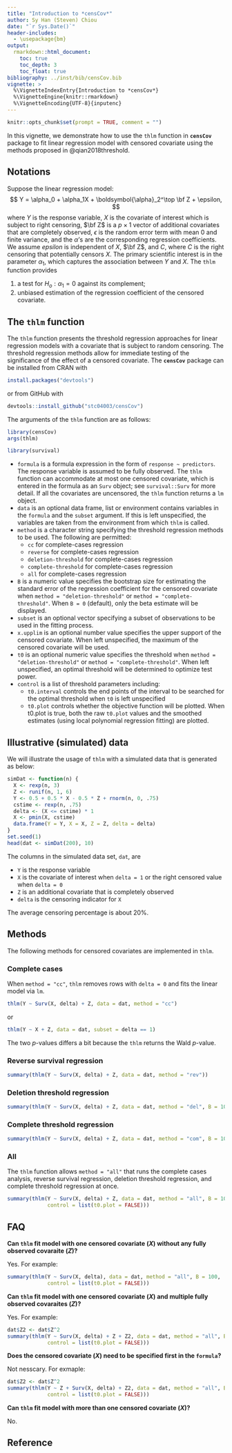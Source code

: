 ```yaml
---
title: "Introduction to *censCov*"
author: Sy Han (Steven) Chiou
date: "`r Sys.Date()`"
header-includes:
  - \usepackage{bm}
output:
  rmarkdown::html_document:
    toc: true
    toc_depth: 3
    toc_float: true
bibliography: ../inst/bib/censCov.bib
vignette: >
  %\VignetteIndexEntry{Introduction to *censCov*}
  %\VignetteEngine{knitr::rmarkdown}
  %\VignetteEncoding{UTF-8}{inputenc}
---
```


```r
knitr::opts_chunk$set(prompt = TRUE, comment = "")
```
In this vignette, we demonstrate how to use the `thlm` function in
__`censCov`__ package to fit linear regression model with censored covariate
using the methods proposed in @qian2018threshold.

## Notations
Suppose the linear regression model: 
$$ Y = \alpha_0 + \alpha_1X + \boldsymbol{\alpha}_2^\top \bf Z + \epsilon, $$
where $Y$ is the response variable, $X$ is the covariate of interest which is subject to right censoring, 
$\bf Z$ is a $p\times 1$ vector of additional covariates that are completely observed, 
$\epsilon$ is the random error term with mean 0 and finite variance, 
and the $\alpha$'s are the corresponding regression coefficients.
We assume $epsilon$ is independent of $X$, $\bf Z$, and $C$, where
$C$ is the right censoring that potentially censors $X$.
The primary scientific interest is in the parameter $\alpha_1$, 
which captures the association between $Y$ and $X$. 
The `thlm` function provides 

  1. a test for $H_o: \alpha_1 = 0$ against its complement;
  2. unbiased estimation of the regression coefficient of the censored covariate.

## The `thlm` function
The `thlm` function presents the threshold regression approaches for linear regression models with a covariate that is subject to random censoring.
The threshold regression methods allow for immediate testing of the significance of the effect of a censored covariate.
The __`censCov`__ package can be installed from CRAN with 
```R
install.packages("devtools")
```
or from GitHub with
```R
devtools::install_github("stc04003/censCov")
```
The arguments of the `thlm` function are as follows:
```R
library(censCov)
args(thlm)
```
```R
library(survival)
```
  - `formula` is a formula expression in the form of `response ~ predictors`. The response variable is assumed to be fully observed. 
  The `thlm` function can accommodate at most one censored covariate, which is entered in the formula as an `Surv` object; 
  see `survival::Surv` for more detail.
  If all the covariates are uncensored, the `thlm` function returns a `lm` object.
  - `data` is an optional data frame, list or environment contains variables in the `formula` and the `subset` argument. If this is left unspecified, the variables are taken from the environment from which `thlm` is called.
  - `method` is a character string specifying the threshold regression methods to be used. The following are permitted:
    - `cc` for complete-cases regression
    - `reverse` for complete-cases regression
    - `deletion-threshold` for complete-cases regression
    - `complete-threshold` for complete-cases regression
    - `all` for complete-cases regression
  - `B` is a numeric value specifies the bootstrap size for estimating the standard error of the regression coefficient for the
  censored covariate when `method = "deletion-threshold"` or `method = "complete-threshold"`.
  When `B = 0` (default), only the beta estimate will be displayed.
  - `subset` is an optional vector specifying a subset of observations to be used in the fitting process.
  - `x.upplim` is an optional number value specifies the upper support of the censored covariate. 
  When left unspecified, the maximum of the censored covariate will be used.
  - `t0` is an optional numeric value specifies the threshold when `method = "deletion-threshold"` or `method = "complete-threshold"`.
  When left unspecified, an optimal threshold will be determined to optimize test power.
  - `control` is a list of threshold parameters including:
    - `t0.interval` controls the end points of the interval to be searched for the optimal threshold when `t0` is left unspecified
    - `t0.plot` controls whether the objective function will be plotted. When t0.plot is true, both the raw `t0.plot` values and the smoothed estimates (using local polynomial regression fitting) are plotted.

## Illustrative (simulated) data
We will illustrate the usage of `thlm` with a simulated data that is generated as below:
```R
simDat <- function(n) {
  X <- rexp(n, 3)
  Z <- runif(n, 1, 6)
  Y <- 0.5 + 0.5 * X - 0.5 * Z + rnorm(n, 0, .75)
  cstime <- rexp(n, .75)
  delta <- (X <= cstime) * 1
  X <- pmin(X, cstime)
  data.frame(Y = Y, X = X, Z = Z, delta = delta)
}
set.seed(1)
head(dat <- simDat(200), 10)
```
The columns in the simulated data set, `dat`, are

  - `Y` is the response variable
  - `X` is the covariate of interest when `delta = 1` or the right censored value when `delta = 0`
  - `Z` is an additional covariate that is completely observed
  - `delta` is the censoring indicator for `X`

The average censoring percentage is about 20\%.

## Methods
The following methods for censored covariates are implemented in `thlm`.

### Complete cases
When `method = "cc"`, `thlm` removes rows with `delta = 0` and 
fits the linear model via `lm`.
```R
thlm(Y ~ Surv(X, delta) + Z, data = dat, method = "cc")
```
or
```R
thlm(Y ~ X + Z, data = dat, subset = delta == 1)
```
The two $p$-values differs a bit because the `thlm` returns the Wald $p$-value.

### Reverse survival regression
```R
summary(thlm(Y ~ Surv(X, delta) + Z, data = dat, method = "rev"))
```

### Deletion threshold regression
```R
summary(thlm(Y ~ Surv(X, delta) + Z, data = dat, method = "del", B = 100))
```

### Complete threshold regression
```R
summary(thlm(Y ~ Surv(X, delta) + Z, data = dat, method = "com", B = 100))
```

### All
The `thlm` function allows `method = "all"` that runs the complete cases analysis, reverse survival regression, deletion threshold regression, and complete threshold regression at once.
```R
summary(thlm(Y ~ Surv(X, delta) + Z, data = dat, method = "all", B = 100, 
             control = list(t0.plot = FALSE)))
```

## FAQ

**Can `thlm` fit model with one censored covariate ($X$) without any fully observed covaraite ($Z$)?**

Yes. For example:

```R
summary(thlm(Y ~ Surv(X, delta), data = dat, method = "all", B = 100, 
             control = list(t0.plot = FALSE)))
```

**Can `thlm` fit model with one censored covariate ($X$) and multiple fully observed covaraites ($Z$)?**

Yes. For example:

```R
dat$Z2 <- dat$Z^2
summary(thlm(Y ~ Surv(X, delta) + Z + Z2, data = dat, method = "all", B = 100, 
             control = list(t0.plot = FALSE)))
```

**Does the censored covariate ($X$) need to be specified first in the `formula`?**

Not nesscary. For exmaple:

```R
dat$Z2 <- dat$Z^2
summary(thlm(Y ~ Z + Surv(X, delta) + Z2, data = dat, method = "all", B = 100, 
             control = list(t0.plot = FALSE)))
```

**Can `thlm` fit model with more than one censored covariate ($X$)?**

No.

## Reference